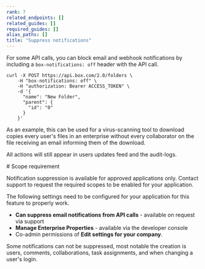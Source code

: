 ```yaml
---
rank: 7
related_endpoints: []
related_guides: []
required_guides: []
alias_paths: []
title: "Suppress notifications"
---
```

For some API calls, you can block email and webhook notifications by
including a `box-notifications: off` header with the API call.

<Tabs>
  <Tab title='cURL'>

```curl
curl -X POST https://api.box.com/2.0/folders \
    -H "box-notifications: off" \
    -H "authorization: Bearer ACCESS_TOKEN" \
    -d '{
      "name": "New Folder",
      "parent": {
        "id": "0"
      }
    }'
```

  </Tab>
</Tabs>

As an example, this can be used for a virus-scanning tool to download copies
every user's files in an enterprise without every collaborator on the file
receiving an email informing them of the download.

All actions will still appear in users updates feed and the audit-logs.

<Message type='warning'>
# Scope requirement

Notification suppression is available for approved applications only. Contact
support to request the required scopes to be enabled for your application.

The following settings need to be configured for your application for this feature
to properly work.

* **Can suppress email notifications from API calls** - available on request via support
* **Manage Enterprise Properties** - available via the developer console
* Co-admin permissions of **Edit settings for your company**.
</Message>

<Message type='notice'>
Some notifications can not be suppressed, most notable the creation is users,
comments, collaborations, task assignments, and when changing a user's login.
</Message>
